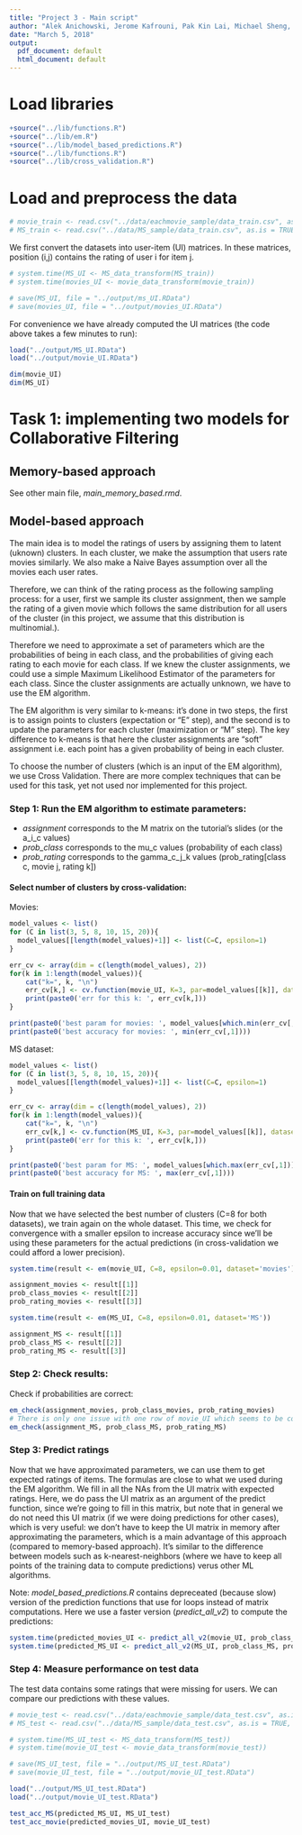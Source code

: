 ```yaml
---
title: "Project 3 - Main script"
author: "Alek Anichowski, Jerome Kafrouni, Pak Kin Lai, Michael Sheng, Chunzi Wang"
date: "March 5, 2018"
output:
  pdf_document: default
  html_document: default
---
```


# Load libraries

```r
+source("../lib/functions.R")
+source("../lib/em.R")
+source("../lib/model_based_predictions.R")
+source("../lib/functions.R")
+source("../lib/cross_validation.R")
```

# Load and preprocess the data

```r
# movie_train <- read.csv("../data/eachmovie_sample/data_train.csv", as.is = TRUE, header = TRUE)
# MS_train <- read.csv("../data/MS_sample/data_train.csv", as.is = TRUE, header = TRUE)
```

We first convert the datasets into user-item (UI) matrices. In these matrices, position (i,j) contains the rating of user i for item j.

```r
# system.time(MS_UI <- MS_data_transform(MS_train))
# system.time(movies_UI <- movie_data_transform(movie_train))

# save(MS_UI, file = "../output/ms_UI.RData")
# save(movies_UI, file = "../output/movies_UI.RData")
```

For convenience we have already computed the UI matrices (the code above takes a few minutes to run):

```r
load("../output/MS_UI.RData")
load("../output/movie_UI.RData")
```


```r
dim(movie_UI)
dim(MS_UI)
```

# Task 1: implementing two models for Collaborative Filtering

## Memory-based approach

See other main file, *main_memory_based.rmd*.

## Model-based approach

The main idea is to model the ratings of users by assigning them to latent (uknown) clusters. In each cluster, we make the assumption that users rate movies similarly. We also make a Naive Bayes assumption over all the movies each user rates.

Therefore, we can think of the rating process as the following sampling process: for a user, first we sample its cluster assignment, then we sample the rating of a given movie which follows the same distribution for all users of the cluster (in this project, we assume that this distribution is multinomial.).

Therefore we need to approximate a set of parameters which are the probabilities of being in each class, and the probabilities of giving each rating to each movie for each class. If we knew the cluster assignments, we could use a simple Maximum Likelihood Estimator of the parameters for each class. Since the cluster assignments are actually unknown, we have to use the EM algorithm.

The EM algorithm is very similar to k-means: it's done in two steps, the first is to assign points to clusters (expectation or "E" step), and the second is to update the parameters for each cluster (maximization or "M" step). The key difference to k-means is that here the cluster assignments are "soft" assignment i.e. each point has a given probability of being in each cluster.

To choose the number of clusters (which is an input of the EM algorithm), we use Cross Validation. There are more complex techniques that can be used for this task, yet not used nor implemented for this project.

### Step 1: Run the EM algorithm to estimate parameters:

- *assignment* corresponds to the M matrix on the tutorial's slides (or the a_i_c values)
- *prob_class* corresponds to the mu_c values (probability of each class)
- *prob_rating* corresponds to the gamma_c_j_k values (prob_rating[class c, movie j, rating k])

#### Select number of clusters by cross-validation:

Movies:

```r
model_values <- list()
for (C in list(3, 5, 8, 10, 15, 20)){
  model_values[[length(model_values)+1]] <- list(C=C, epsilon=1)
}

err_cv <- array(dim = c(length(model_values), 2))
for(k in 1:length(model_values)){
    cat("k=", k, "\n")
    err_cv[k,] <- cv.function(movie_UI, K=3, par=model_values[[k]], dataset='movies')
    print(paste0('err for this k: ', err_cv[k,]))
}

print(paste0('best param for movies: ', model_values[which.min(err_cv[,1])]))
print(paste0('best accuracy for movies: ', min(err_cv[,1])))
```

MS dataset:

```r
model_values <- list()
for (C in list(3, 5, 8, 10, 15, 20)){
  model_values[[length(model_values)+1]] <- list(C=C, epsilon=1)
}

err_cv <- array(dim = c(length(model_values), 2))
for(k in 1:length(model_values)){
    cat("k=", k, "\n")
    err_cv[k,] <- cv.function(MS_UI, K=3, par=model_values[[k]], dataset='MS')
    print(paste0('err for this k: ', err_cv[k,]))
}

print(paste0('best param for MS: ', model_values[which.max(err_cv[,1])]))
print(paste0('best accuracy for MS: ', max(err_cv[,1])))
```

#### Train on full training data

Now that we have selected the best number of clusters (C=8 for both datasets), we train again on the whole dataset. This time, we check for convergence with a smaller epsilon to increase accuracy since we'll be using these parameters for the actual predictions (in cross-validation we could afford a lower precision).

```r
system.time(result <- em(movie_UI, C=8, epsilon=0.01, dataset='movies'))

assignment_movies <- result[[1]]
prob_class_movies <- result[[2]]
prob_rating_movies <- result[[3]]

system.time(result <- em(MS_UI, C=8, epsilon=0.01, dataset='MS'))

assignment_MS <- result[[1]]
prob_class_MS <- result[[2]]
prob_rating_MS <- result[[3]]
```

### Step 2: Check results:

Check if probabilities are correct:

```r
em_check(assignment_movies, prob_class_movies, prob_rating_movies)
# There is only one issue with one row of movie_UI which seems to be coming from the dataset.
em_check(assignment_MS, prob_class_MS, prob_rating_MS)
```

### Step 3: Predict ratings

Now that we have approximated parameters, we can use them to get expected ratings of items. The formulas are close to what we used during the EM algorithm. We fill in all the NAs from the UI matrix with expected ratings. Here, we do pass the UI matrix as an argument of the predict function, since we're going to fill in this matrix, but note that in general we do not need this UI matrix (if we were doing predictions for other cases), which is very useful: we don't have to keep the UI matrix in memory after approximating the parameters, which is a main advantage of this approach (compared to memory-based approach). It's similar to the difference between models such as k-nearest-neighbors (where we have to keep all points of the training data to compute predictions) verus other ML algorithms.

Note: *model_based_predictions.R* contains depreceated (because slow) version of the prediction functions that use for loops instead of matrix computations. Here we use a faster version (*predict_all_v2*) to compute the predictions:

```r
system.time(predicted_movies_UI <- predict_all_v2(movie_UI, prob_class_movies, prob_rating_movies, assignment_movies))
system.time(predicted_MS_UI <- predict_all_v2(MS_UI, prob_class_MS, prob_rating_MS, assignment_MS, dataset='MS'))
```

### Step 4: Measure performance on test data

The test data contains some ratings that were missing for users. We can compare our predictions with these values.

```r
# movie_test <- read.csv("../data/eachmovie_sample/data_test.csv", as.is = TRUE, header = TRUE)
# MS_test <- read.csv("../data/MS_sample/data_test.csv", as.is = TRUE, header = TRUE)
```

```r
# system.time(MS_UI_test <- MS_data_transform(MS_test))
# system.time(movie_UI_test <- movie_data_transform(movie_test))

# save(MS_UI_test, file = "../output/MS_UI_test.RData")
# save(movie_UI_test, file = "../output/movie_UI_test.RData")
```

```r
load("../output/MS_UI_test.RData")
load("../output/movie_UI_test.RData")
```

```r
test_acc_MS(predicted_MS_UI, MS_UI_test)
test_acc_movie(predicted_movies_UI, movie_UI_test)
```
